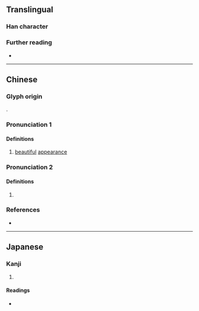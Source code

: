 {{character info}}
==Translingual==

===Han character===
{{Han char|rn=38|rad=女|as=20|sn=23|four=46448|canj=VRRK|ids=⿰女嚴}}

===Further reading===
* {{Han ref|kx=0274.270|dkj=06916|dj=0543.030|hdz=21091.170|uh=5B4D|ud=23373|bh=F7D5|bd=63445}}

----

==Chinese==
{{zh-forms}}

===Glyph origin===
{{Han compound|女|嚴|c1=s|c2=p|ls=psc|t1=woman}}.

===Pronunciation 1===
{{zh-pron
|m=yǎn
|c=jim5
|mc=y
|oc=y
|cat=n
}}

====Definitions====
{{head|zh|Han character}}

# [[beautiful]] [[appearance]]

===Pronunciation 2===
{{zh-pron
|m=yán
|c=jim4
|cat=pn
}}

====Definitions====
{{head|zh|Han character}}

# {{zh-used2|n}}

===References===
* {{R:yue:Hanzi}}

----

==Japanese==

===Kanji===
{{ja-kanji|grade=|rs=女20}}

# {{rfdef|ja|sort=女20}}

====Readings====
* {{ja-readings|on=げん,ごん|kun=}}